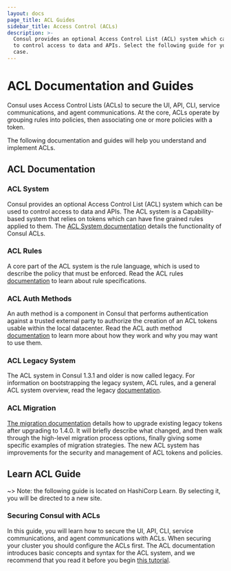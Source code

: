 ```yaml
---
layout: docs
page_title: ACL Guides
sidebar_title: Access Control (ACLs)
description: >-
  Consul provides an optional Access Control List (ACL) system which can be used
  to control access to data and APIs. Select the following guide for your use
  case.
---
```


# ACL Documentation and Guides

Consul uses Access Control Lists (ACLs) to secure the UI, API, CLI, service
communications, and agent communications. At the core, ACLs operate by grouping
rules into policies, then associating one or more policies with a token.

The following documentation and guides will help you understand and implement
ACLs.

## ACL Documentation

### ACL System

Consul provides an optional Access Control List (ACL) system which can be used
to control access to data and APIs. The ACL system is a Capability-based system
that relies on tokens which can have fine grained rules applied to them. The
[ACL System documentation](/docs/acl/acl-system) details the functionality
of Consul ACLs.

### ACL Rules

A core part of the ACL system is the rule language, which is used to describe
the policy that must be enforced. Read the ACL rules
[documentation](/docs/acl/acl-rules) to learn about rule specifications.

### ACL Auth Methods

An auth method is a component in Consul that performs authentication against a
trusted external party to authorize the creation of an ACL tokens usable within
the local datacenter. Read the ACL auth method
[documentation](/docs/acl/auth-methods) to learn more about how they
work and why you may want to use them.

### ACL Legacy System

The ACL system in Consul 1.3.1 and older is now called legacy. For information
on bootstrapping the legacy system, ACL rules, and a general ACL system
overview, read the legacy [documentation](/docs/acl/acl-legacy).

### ACL Migration

[The migration documentation](/docs/acl/acl-migrate-tokens) details how to
upgrade existing legacy tokens after upgrading to 1.4.0. It will briefly
describe what changed, and then walk through the high-level migration process
options, finally giving some specific examples of migration strategies. The new
ACL system has improvements for the security and management of ACL tokens and
policies.

## Learn ACL Guide

~> Note: the following guide is located on HashiCorp Learn. By selecting it,
you will be directed to a new site.

### Securing Consul with ACLs

In this guide, you will learn how to secure the UI, API, CLI, service
communications, and agent communications with ACLs. When securing your cluster
you should configure the ACLs first. The ACL documentation introduces basic
concepts and syntax for the ACL system, and we recommend that you read it
before you begin [this
tutorial](https://learn.hashicorp.com/tutorials/consul/access-control-setup-production).
